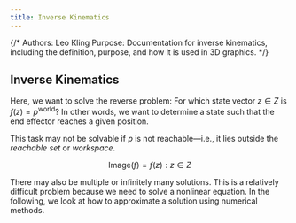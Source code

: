 ```yaml
---
title: Inverse Kinematics
---
```


{/*
Authors: Leo Kling
Purpose: Documentation for inverse kinematics, including the definition, purpose, and how it is used in 3D graphics.
*/}

## Inverse Kinematics

Here, we want to solve the reverse problem: For which state vector $z \in Z$ is $f(z) = p^{\text{world}}$? In other words, we want to determine a state such that the end effector reaches a given position.

This task may not be solvable if $p$ is not reachable—i.e., it lies outside the *reachable set* or *workspace*.

$$
\text{Image}(f) = { f(z) : z \in Z }
$$

There may also be multiple or infinitely many solutions. This is a relatively difficult problem because we need to solve a nonlinear equation. In the following, we look at how to approximate a solution using numerical methods.
